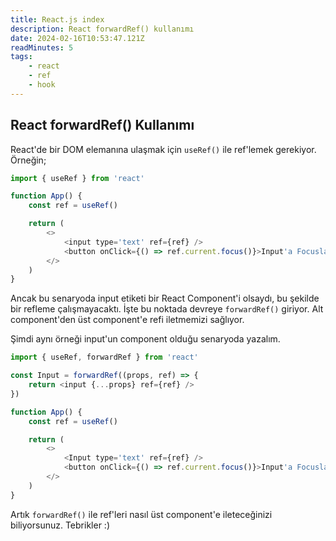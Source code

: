 ```yaml
---
title: React.js index
description: React forwardRef() kullanımı
date: 2024-02-16T10:53:47.121Z
readMinutes: 5
tags:
    - react
    - ref
    - hook
---
```


## React forwardRef() Kullanımı

React'de bir DOM elemanına ulaşmak için `useRef()` ile ref'lemek gerekiyor. Örneğin;

```js
import { useRef } from 'react'

function App() {
    const ref = useRef()

    return (
        <>
            <input type='text' ref={ref} />
            <button onClick={() => ref.current.focus()}>Input'a Focusla</button>
        </>
    )
}
```

Ancak bu senaryoda input etiketi bir React Component'i olsaydı, bu şekilde bir refleme çalışmayacaktı. İşte bu noktada devreye `forwardRef()` giriyor. Alt component'den üst component'e refi iletmemizi sağlıyor.

Şimdi aynı örneği input'un component olduğu senaryoda yazalım.

```js
import { useRef, forwardRef } from 'react'

const Input = forwardRef((props, ref) => {
    return <input {...props} ref={ref} />
})

function App() {
    const ref = useRef()

    return (
        <>
            <Input type='text' ref={ref} />
            <button onClick={() => ref.current.focus()}>Input'a Focusla</button>
        </>
    )
}
```

Artık `forwardRef()` ile ref'leri nasıl üst component'e ileteceğinizi biliyorsunuz. Tebrikler :)
